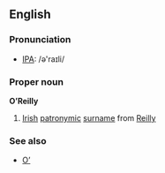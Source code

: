 ==English==
=== Pronunciation ===
*[[IPA]]: /ə'raɪli/
===Proper noun===
'''O’Reilly'''
# [[Irish]] [[patronymic]] [[surname]] from [[Reilly]]

===See also===
*[[O'|O’]]